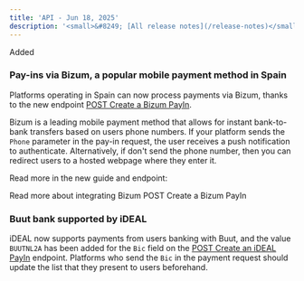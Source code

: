 ```yaml
---
title: 'API - Jun 18, 2025'  
description: '<small>&#8249; [All release notes](/release-notes)</small>'
---
```


<div class="release-notes-page">

<div class="pill pill-green">Added</div>

### Pay-ins via Bizum, a popular mobile payment method in Spain

Platforms operating in Spain can now process payments via Bizum, thanks to the new endpoint [POST Create a Bizum PayIn](/api-reference/bizum/create-bizum-payin).

Bizum is a leading mobile payment method that allows for instant bank-to-bank transfers based on users phone numbers. If your platform sends the `Phone` parameter in the pay-in request, the user receives a push notification to authenticate. Alternatively, if don't send the phone number, then you can redirect users to a hosted webpage where they enter it.

Read more in the new guide and endpoint:

<CardGroup>
<Card title="Guide" href="/guides/payment-methods/bizum">
Read more about integrating Bizum    
</Card>
<Card title="Endpoint" href="/api-reference/bizum/create-bizum-payin">
POST Create a Bizum PayIn
</Card>
</CardGroup>

<br/>

### Buut bank supported by iDEAL

iDEAL now supports payments from users banking with Buut, and the value `BUUTNL2A` has been added for the `Bic` field on the [POST Create an iDEAL PayIn](/api-reference/ideal/create-ideal-payin) endpoint. Platforms who send the `Bic` in the payment request should update the list that they present to users beforehand.

</div>